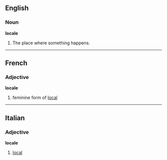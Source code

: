 ==English==
===Noun===
'''locale'''

#The place where something happens.

----
==French==
===Adjective===
'''locale'''

#feminine form of [[local#French|local]]

----
==Italian==
===Adjective===
'''locale'''

#[[local]]
